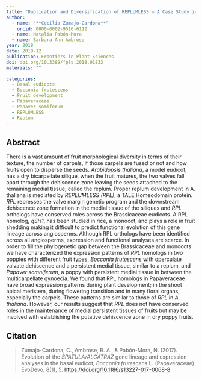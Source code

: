 ```yaml
---
title: "Duplication and Diversification of REPLUMLESS – A Case Study in the Papaveraceae"
author:
  - name: "**Cecilia Zumajo-Cardona**"
    orcid: 0000-0002-9516-6112
  - name: Natalia Pabón-Mora
  - name: Barbara Ann Ambrose
year: 2018
date: 2018-12
publication: Frontiers in Plant Sciences
doi: doi.org/10.3389/fpls.2018.01833
materials: ""

categories:
  - Basal eudicots
  - Bocconia frutescens
  - Fruit development
  - Papaveraceae
  - Papaver somiferum
  - REPLUMLESS
  - Replum
---
```


## Abstract

There is a vast amount of fruit morphological diversity in terms of their texture, the number of carpels, if those carpels are fused or not and how fruits open to disperse the seeds. *Arabidopsis thaliana*, a model eudicot, has a dry bicarpellate silique, when the fruit matures, the two valves fall apart through the dehiscence zone leaving the seeds attached to the remaining medial tissue, called the replum. Proper replum development in A. thaliana is mediated by *REPLUMLESS (RPL)*, a TALE Homeodomain protein. *RPL* represses the valve margin genetic program and the downstream dehiscence zone formation in the medial tissue of the siliques and *RPL* orthologs have conserved roles across the Brassicaceae eudicots. A RPL homolog, *qSH1*, has been studied in rice, a monocot, and plays a role in fruit shedding making it difficult to predict functional evolution of this gene lineage across angiosperms. Although RPL orthologs have been identified across all angiosperms, expression and functional analyses are scarce. In order to fill the phylogenetic gap between the Brassicaceae and monocots we have characterized the expression patterns of *RPL* homologs in two poppies with different fruit types, *Bocconia frutescens* with operculate valvate dehiscence and a persistent medial tissue, similar to a replum, and *Papaver somniferum*, a poppy with persistent medial tissue in between the multicarpellate gynoecia. We found that RPL homologs in Papaveraceae have broad expression patterns during plant development; in the shoot apical meristem, during flowering transition and in many floral organs, especially the carpels. These patterns are similar to those of *RPL* in *A. thaliana*. However, our results suggest that *RPL* does not have conserved roles in the maintenance of medial persistent tissues of fruits but may be involved with establishing the putative dehiscence zone in dry poppy fruits.

## Citation

> Zumajo-Cardona, C., Ambrose, B. A., & Pabón-Mora, N. (2017). Evolution of the *SPATULA/ALCATRAZ* gene lineage and expression analyses in the basal eudicot, *Bocconia frutescens* L. (Papaveraceae). EvoDevo, 8(1), 5. <https://doi.org/10.1186/s13227-017-0068-8>
